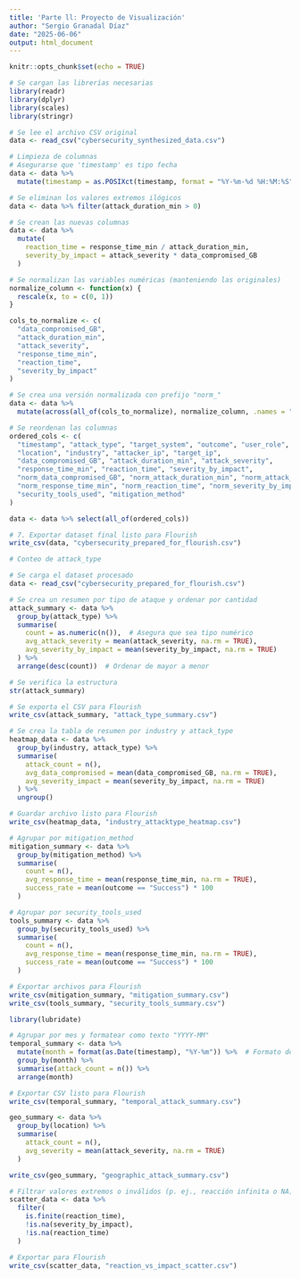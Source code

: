 ---
title: 'Parte ll: Proyecto de Visualización'
author: "Sergio Granadal Díaz"
date: "2025-06-06"
output: html_document
---

```{r setup, include=FALSE}
knitr::opts_chunk$set(echo = TRUE)
```

```{r preparado_dataset}
# Se cargan las librerías necesarias
library(readr)
library(dplyr)
library(scales)
library(stringr)

# Se lee el archivo CSV original
data <- read_csv("cybersecurity_synthesized_data.csv")

# Limpieza de columnas
# Asegurarse que 'timestamp' es tipo fecha
data <- data %>%
  mutate(timestamp = as.POSIXct(timestamp, format = "%Y-%m-%d %H:%M:%S"))

# Se eliminan los valores extremos ilógicos
data <- data %>% filter(attack_duration_min > 0)

# Se crean las nuevas columnas
data <- data %>%
  mutate(
    reaction_time = response_time_min / attack_duration_min,
    severity_by_impact = attack_severity * data_compromised_GB
  )

# Se normalizan las variables numéricas (manteniendo las originales)
normalize_column <- function(x) {
  rescale(x, to = c(0, 1))
}

cols_to_normalize <- c(
  "data_compromised_GB",
  "attack_duration_min",
  "attack_severity",
  "response_time_min",
  "reaction_time",
  "severity_by_impact"
)

# Se crea una versión normalizada con prefijo "norm_"
data <- data %>%
  mutate(across(all_of(cols_to_normalize), normalize_column, .names = "norm_{.col}"))

# Se reordenan las columnas
ordered_cols <- c(
  "timestamp", "attack_type", "target_system", "outcome", "user_role",
  "location", "industry", "attacker_ip", "target_ip",
  "data_compromised_GB", "attack_duration_min", "attack_severity",
  "response_time_min", "reaction_time", "severity_by_impact",
  "norm_data_compromised_GB", "norm_attack_duration_min", "norm_attack_severity",
  "norm_response_time_min", "norm_reaction_time", "norm_severity_by_impact",
  "security_tools_used", "mitigation_method"
)

data <- data %>% select(all_of(ordered_cols))

# 7. Exportar dataset final listo para Flourish
write_csv(data, "cybersecurity_prepared_for_flourish.csv")
```

```{r visualizacion_1}

# Conteo de attack_type

# Se carga el dataset procesado
data <- read_csv("cybersecurity_prepared_for_flourish.csv")

# Se crea un resumen por tipo de ataque y ordenar por cantidad
attack_summary <- data %>%
  group_by(attack_type) %>%
  summarise(
    count = as.numeric(n()),  # Asegura que sea tipo numérico
    avg_attack_severity = mean(attack_severity, na.rm = TRUE),
    avg_severity_by_impact = mean(severity_by_impact, na.rm = TRUE)
  ) %>%
  arrange(desc(count))  # Ordenar de mayor a menor

# Se verifica la estructura
str(attack_summary)

# Se exporta el CSV para Flourish
write_csv(attack_summary, "attack_type_summary.csv")
```

```{r visualizacion_2}
# Se crea la tabla de resumen por industry y attack_type
heatmap_data <- data %>%
  group_by(industry, attack_type) %>%
  summarise(
    attack_count = n(),
    avg_data_compromised = mean(data_compromised_GB, na.rm = TRUE),
    avg_severity_impact = mean(severity_by_impact, na.rm = TRUE)
  ) %>%
  ungroup()

# Guardar archivo listo para Flourish
write_csv(heatmap_data, "industry_attacktype_heatmap.csv")
```

```{r visualizacion_4}
# Agrupar por mitigation_method
mitigation_summary <- data %>%
  group_by(mitigation_method) %>%
  summarise(
    count = n(),
    avg_response_time = mean(response_time_min, na.rm = TRUE),
    success_rate = mean(outcome == "Success") * 100
  )

# Agrupar por security_tools_used
tools_summary <- data %>%
  group_by(security_tools_used) %>%
  summarise(
    count = n(),
    avg_response_time = mean(response_time_min, na.rm = TRUE),
    success_rate = mean(outcome == "Success") * 100
  )

# Exportar archivos para Flourish
write_csv(mitigation_summary, "mitigation_summary.csv")
write_csv(tools_summary, "security_tools_summary.csv")
```

```{r visualizacion_5}
library(lubridate)

# Agrupar por mes y formatear como texto "YYYY-MM"
temporal_summary <- data %>%
  mutate(month = format(as.Date(timestamp), "%Y-%m")) %>%  # Formato deseado
  group_by(month) %>%
  summarise(attack_count = n()) %>%
  arrange(month)

# Exportar CSV listo para Flourish
write_csv(temporal_summary, "temporal_attack_summary.csv")
```

```{r visualizacion 5}
geo_summary <- data %>%
  group_by(location) %>%
  summarise(
    attack_count = n(),
    avg_severity = mean(attack_severity, na.rm = TRUE)
  )

write_csv(geo_summary, "geographic_attack_summary.csv")
```

```{r visualizacion 6}
# Filtrar valores extremos o inválidos (p. ej., reacción infinita o NA)
scatter_data <- data %>%
  filter(
    is.finite(reaction_time),
    !is.na(severity_by_impact),
    !is.na(reaction_time)
  )

# Exportar para Flourish
write_csv(scatter_data, "reaction_vs_impact_scatter.csv")
```

